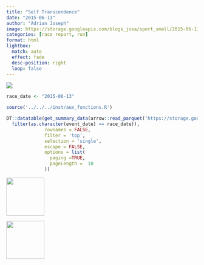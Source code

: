 ```yaml
---
title: "Self Transcendence"
date: "2015-06-13"
author: "Adrian Joseph"
image: https://storage.googleapis.com/blogs_josa/sport_small/2015-06-13_SELF_TRANSCENDENCE/img/00.png
categories: [race report, run]
format: html
lightbox:
  match: auto
  effect: fade
  desc-position: right
  loop: false
---
```


![](https://storage.googleapis.com/blogs_josa/sport_small/2015-06-13_SELF_TRANSCENDENCE/img/00.png)

```r
race_date <- "2015-06-13"

source('../../../inst/aux_functions.R')

DT::datatable(get_summary_data(arrow::read_parquet('https://storage.googleapis.com/blogs_josa/sport/parquets/main_dataset.parquet') |>
  filter(as.character(event_date) == race_date)),
              rownames = FALSE,
              filter = 'top',
              selection = 'single',
              escape = FALSE,
              options = list(
                paging =TRUE,
                pageLength =  10
              ))
```



::: {layout-ncol=4}
![](https://storage.googleapis.com/blogs_josa/sport_small/2015-06-13_SELF_TRANSCENDENCE/img/00.png){ width="100" group="hi" }

![](https://storage.googleapis.com/blogs_josa/sport_small/2015-06-13_SELF_TRANSCENDENCE/img/01.jpg){ width="100" group="hi" }


:::
